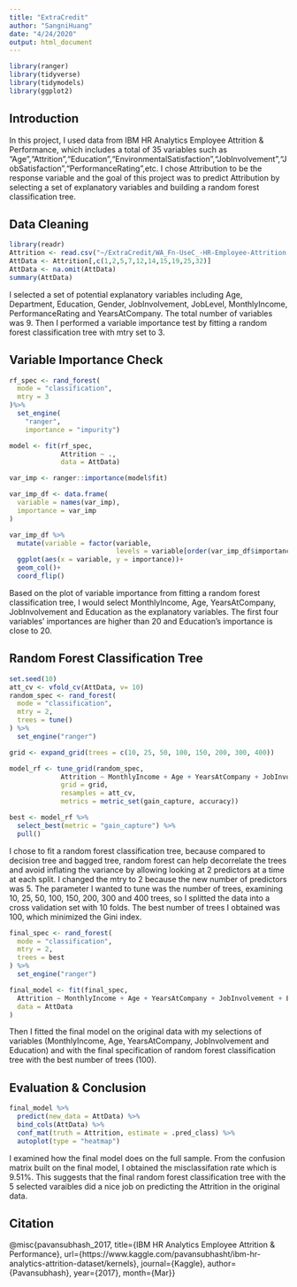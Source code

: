 ```yaml
---
title: "ExtraCredit"
author: "SangniHuang"
date: "4/24/2020"
output: html_document
---
```

```r
library(ranger)
library(tidyverse)
library(tidymodels)
library(ggplot2)
```

## Introduction

In this project, I used data from IBM HR Analytics Employee Attrition & Performance, which includes a total of 35 variables such as "Age","Attrition","Education","EnvironmentalSatisfaction","JobInvolvement","JobSatisfaction","PerformanceRating",etc. I chose Attribution to be the response variable and the goal of this project was to predict Attribution by selecting a set of explanatory variables and building a random forest classification tree.

## Data Cleaning
```r
library(readr)
Attrition <- read.csv("~/ExtraCredit/WA_Fn-UseC_-HR-Employee-Attrition.csv")
AttData <- Attrition[,c(1,2,5,7,12,14,15,19,25,32)]
AttData <- na.omit(AttData) 
summary(AttData)
```

I selected a set of potential explanatory variables including Age, Department, Education, Gender, JobInvolvement, JobLevel, MonthlyIncome, PerformanceRating and YearsAtCompany. The total number of variables was 9. Then I performed a variable importance test by fitting a random forest classification tree with mtry set to 3. 

## Variable Importance Check
```r
rf_spec <- rand_forest(
  mode = "classification",
  mtry = 3
)%>%
  set_engine(
    "ranger",
    importance = "impurity")

model <- fit(rf_spec,
             Attrition ~ .,
             data = AttData)

var_imp <- ranger::importance(model$fit)

var_imp_df <- data.frame(
  variable = names(var_imp),
  importance = var_imp
)

var_imp_df %>%
  mutate(variable = factor(variable,
                           levels = variable[order(var_imp_df$importance)]))%>%   
  ggplot(aes(x = variable, y = importance))+
  geom_col()+
  coord_flip()
```

Based on the plot of variable importance from fitting a random forest classification tree, I would select MonthlyIncome, Age, YearsAtCompany, JobInvolvement and Education as the explanatory variables. The first four variables' importances are higher than 20 and Education's importance is close to 20.

## Random Forest Classification Tree
```r
set.seed(10)
att_cv <- vfold_cv(AttData, v= 10)
random_spec <- rand_forest(
  mode = "classification",
  mtry = 2,
  trees = tune()
) %>%
  set_engine("ranger")

grid <- expand_grid(trees = c(10, 25, 50, 100, 150, 200, 300, 400))

model_rf <- tune_grid(random_spec,
             Attrition ~ MonthlyIncome + Age + YearsAtCompany + JobInvolvement + Education,
             grid = grid,
             resamples = att_cv,
             metrics = metric_set(gain_capture, accuracy))

best <- model_rf %>%
  select_best(metric = "gain_capture") %>%
  pull()
```

I chose to fit a random forest classification tree, because compared to decision tree and bagged tree, random forest can help decorrelate the trees and avoid inflating the variance by allowing looking at 2 predictors at a time at each split. I changed the mtry to 2 because the new number of predictors was 5. The parameter I wanted to tune was the number of trees, examining 10, 25, 50, 100, 150, 200, 300 and 400 trees, so I splitted the data into a cross validation set with 10 folds. The best number of trees I obtained was 100, which minimized the Gini index.  

```r
final_spec <- rand_forest(
  mode = "classification",
  mtry = 2,
  trees = best
) %>%
  set_engine("ranger")

final_model <- fit(final_spec,
  Attrition ~ MonthlyIncome + Age + YearsAtCompany + JobInvolvement + Education,
  data = AttData
)
```

Then I fitted the final model on the original data with my selections of variables (MonthlyIncome, Age, YearsAtCompany, JobInvolvement and Education) and with the final specification of random forest classification tree with the best number of trees (100). 

## Evaluation & Conclusion

```r
final_model %>%
  predict(new_data = AttData) %>%
  bind_cols(AttData) %>%
  conf_mat(truth = Attrition, estimate = .pred_class) %>%
  autoplot(type = "heatmap")
```

I examined how the final model does on the full sample. From the confusion matrix built on the final model, I obtained the misclassifation rate which is 9.51%. This suggests that the final random forest classification tree with the 5 selected varaibles did a nice job on predicting the Attrition in the original data.  

## Citation 

@misc{pavansubhash_2017, 
title={IBM HR Analytics Employee Attrition & Performance}, url={https://www.kaggle.com/pavansubhasht/ibm-hr-analytics-attrition-dataset/kernels}, journal={Kaggle}, 
author={Pavansubhash}, 
year={2017}, 
month={Mar}}